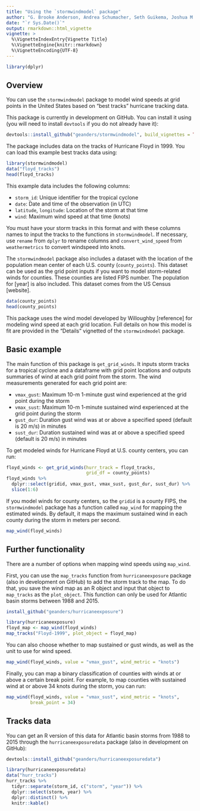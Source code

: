 ```yaml
---
title: "Using the `stormwindmodel` package"
author: "G. Brooke Anderson, Andrea Schumacher, Seth Guikema, Joshua M. Ferreri, Steven Quiring"
date: "`r Sys.Date()`"
output: rmarkdown::html_vignette
vignette: >
  %\VignetteIndexEntry{Vignette Title}
  %\VignetteEngine{knitr::rmarkdown}
  %\VignetteEncoding{UTF-8}
---
```


```r
library(dplyr)
```


## Overview

You can use the `stormwindmodel` package to model wind speeds at grid points in the United States based on "best tracks" hurricane tracking data. 

This package is currently in development on GitHub. You can install it using (you will need to install `devtools` if you do not already have it): 

```r
devtools::install_github("geanders/stormwindmodel", build_vignettes = TRUE)
```

The package includes data on the tracks of Hurricane Floyd in 1999. You can load this example best tracks data using: 

```r
library(stormwindmodel)
data("floyd_tracks")
head(floyd_tracks)
```

This example data includes the following columns: 

- `storm_id`: Unique identifier for the tropical cyclone
- `date`: Date and time of the observation (in UTC)
- `latitude`, `longitude`: Location of the storm at that time
- `wind`: Maximum wind speed at that time (knots)

You must have your storm tracks in this format and with these columns names to input the tracks to the functions in `stormwindmodel`. If necessary, use `rename` from `dplyr` to rename columns and `convert_wind_speed` from `weathermetrics` to convert windspeed into knots.

The `stormwindmodel` package also includes a dataset with the location of the population mean center of each U.S. county (`county_points`). This dataset can be used as the grid point inputs if you want to model storm-related winds for counties. These counties are listed FIPS number. The population for [year] is also included. This dataset comes from the US Census [website].

```r
data(county_points)
head(county_points)
```

This package uses the wind model developed by Willoughby [reference] for modeling wind speed at each grid location. Full details on how this model is fit are provided in the "Details" vignetted of the `stormwindmodel` package.

## Basic example

The main function of this package is `get_grid_winds`. It inputs storm tracks for a tropical cyclone and a dataframe with grid point locations and outputs summaries of wind at each grid point from the storm. The wind measurements generated for each grid point are: 

- `vmax_gust`: Maximum 10-m 1-minute gust wind experienced at the grid point during the storm
- `vmax_sust`: Maximum 10-m 1-minute sustained wind experienced at the grid point during the storm
- `gust_dur`: Duration gust wind was at or above a specified speed (default is 20 m/s) in minutes
- `sust_dur`: Duration sustained wind was at or above a specified speed (default is 20 m/s) in minutes

To get modeled winds for Hurricane Floyd at U.S. county centers, you can run: 

```r
floyd_winds <- get_grid_winds(hurr_track = floyd_tracks,
                              grid_df = county_points)
floyd_winds %>%
  dplyr::select(gridid, vmax_gust, vmax_sust, gust_dur, sust_dur) %>%
  slice(1:6)
```

If you model winds for county centers, so the `gridid` is a county FIPS, the `stormwindmodel` package has a function called `map_wind` for mapping the estimated winds. By default, it maps the maximum sustained wind in each county during the storm in meters per second. 

```r
map_wind(floyd_winds)
```

## Further functionality

There are a number of options when mapping wind speeds using `map_wind`. 

First, you can use the `map_tracks` function from `hurricaneexposure` package (also in development on GitHub) to add the storm track to the map. To do that, you save the wind map as an R object and input that object to `map_tracks` as the `plot_object`. This function can only be used for Atlantic basin storms between 1988 and 2015. 

```r
install_github("geanders/hurricaneexposure")
```
```r
library(hurricaneexposure)
floyd_map <- map_wind(floyd_winds)
map_tracks("Floyd-1999", plot_object = floyd_map)
```

You can also choose whether to map sustained or gust winds, as well as the unit to use for wind speed. 

```r
map_wind(floyd_winds, value = "vmax_gust", wind_metric = "knots")
```

Finally, you can map a binary classification of counties with winds at or above a certain break point. For example, to map counties with sustained wind at or above 34 knots during the storm, you can run: 

```r
map_wind(floyd_winds, value = "vmax_sust", wind_metric = "knots",
         break_point = 34)
```

## Tracks data

You can get an R version of this data for Atlantic basin storms from 1988 to 2015 through the `hurricaneexposuredata` package (also in development on GitHub):

```r
devtools::install_github("geanders/hurricaneexposuredata")
```

```r
library(hurricaneexposuredata)
data("hurr_tracks")
hurr_tracks %>% 
  tidyr::separate(storm_id, c("storm", "year")) %>%
  dplyr::select(storm, year) %>%
  dplyr::distinct() %>%
  knitr::kable()
```
